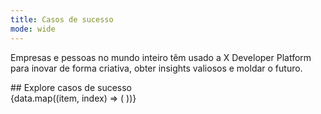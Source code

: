 ```yaml
---
title: Casos de sucesso
mode: wide
---
```



Empresas e pessoas no mundo inteiro têm usado a X Developer Platform para inovar de forma criativa, obter insights valiosos e moldar o futuro.


<div id="browse-success-stories">
  ## Explore casos de sucesso
</div>

<CardGroup cols={3}>
{data.map((item, index) => (
    <SuccessStoryCard key={index} title={item.title} img={item.image} href={item.path}/>
))}
</CardGroup>